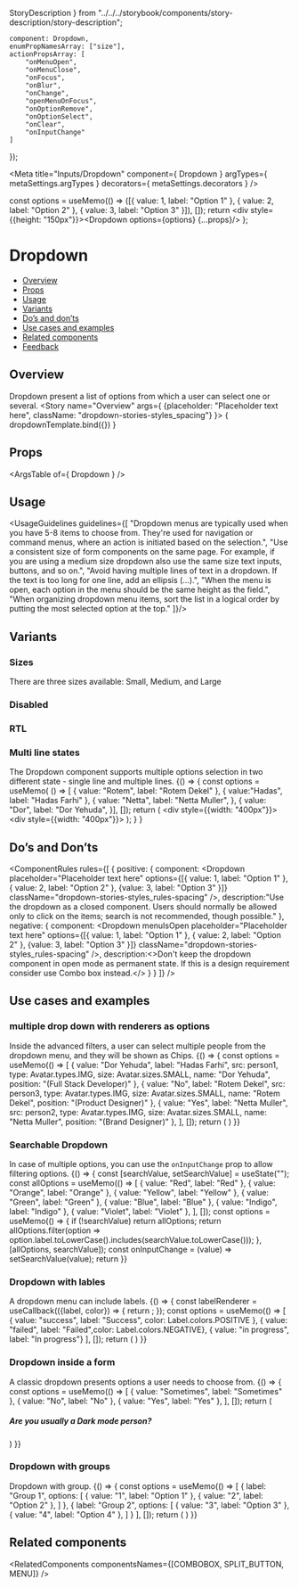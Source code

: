  StoryDescription
} from "../../../storybook/components/story-description/story-description";

    component: Dropdown,
    enumPropNamesArray: ["size"],
    actionPropsArray: [
        "onMenuOpen",
        "onMenuClose",
        "onFocus",
        "onBlur",
        "onChange",
        "openMenuOnFocus",
        "onOptionRemove",
        "onOptionSelect",
        "onClear",
        "onInputChange"
    ]
});

<Meta
  title="Inputs/Dropdown"
  component={ Dropdown }
  argTypes={ metaSettings.argTypes }
  decorators={ metaSettings.decorators }
/>

<!--- Component template -->

  const options = useMemo(() => ([{ value: 1, label: "Option 1" }, { value: 2, label: "Option 2" }, { value: 3, label: "Option 3" }]), []);
  return <div style={{height: "150px"}}><Dropdown options={options} {...props}/></div>
};

<!--- Component documentation -->

# Dropdown
- [Overview](#overview)
- [Props](#props)
- [Usage](#usage)
- [Variants](#variants)
- [Do’s and don’ts](#dos-and-donts)
- [Use cases and examples](#use-cases-and-examples)
- [Related components](#related-components)
- [Feedback](#feedback)

## Overview
Dropdown present a list of options from which a user can select one or several.
<Canvas>
  <Story name="Overview"
         args={ {placeholder: "Placeholder text here", className: "dropdown-stories-styles_spacing"} }>
    { dropdownTemplate.bind({}) }
  </Story>
</Canvas>

## Props
<ArgsTable of={ Dropdown } />

## Usage
<UsageGuidelines guidelines={[
  "Dropdown menus are typically used when you have 5-8 items to choose from. They're used for navigation or command menus, where an action is initiated based on the selection.",
  "Use a consistent size of form components on the same page. For example, if you are using a medium size dropdown also use the same size text inputs, buttons, and so on.",
  "Avoid having multiple lines of text in a dropdown. If the text is too long for one line, add an ellipsis (…).",
  "When the menu is open, each option in the menu should be the same height as the field.",
  "When organizing dropdown menu items, sort the list in a logical order by putting the most selected option at the top."
]}/>

## Variants
### Sizes
There are three sizes available: Small, Medium, and Large
<Canvas>
  <Story name="Sizes">
    <Dropdown placeholder="Small" size={Dropdown.size.SMALL} className="dropdown-stories-styles_spacing" />
    <Dropdown placeholder="Medium" size={Dropdown.size.MEDIUM} className="dropdown-stories-styles_spacing" />
    <Dropdown placeholder="Large" size={Dropdown.size.LARGE} className="dropdown-stories-styles_spacing" />
  </Story>
</Canvas>

### Disabled
<Canvas>
  <Story name="Disabled">
    <Dropdown placeholder="Disabled" disabled className="dropdown-stories-styles_spacing" />
  </Story>
</Canvas>

### RTL
<Canvas>
  <Story name="RTL">
    <Dropdown placeholder="Left to right (default)" className="dropdown-stories-styles_spacing" />
    <Dropdown placeholder="מימין לשמאל" className="dropdown-stories-styles_spacing" rtl />
  </Story>
</Canvas>

### Multi line states
The Dropdown component supports multiple options selection in two different state - single line and multiple lines.
<Canvas>
  <Story name="Multi-choice with different states">
    {() => {
      const options = useMemo( () => [
        {
          value: "Rotem",
          label: "Rotem Dekel"
        }, {
          value:"Hadas",
          label: "Hadas Farhi"
        }, {
          value: "Netta",
          label: "Netta Muller",
        },
        {
          value: "Dor",
          label: "Dor Yehuda",
        }], []);
      return (<Flex gap={Flex.gaps.MEDIUM}>
        <StoryDescription description="Single line" vertical>
          <div style={{width: "400px"}}>
            <Dropdown
              placeholder="Single line multi state"
              defaultValue={[options[0]]}
              options={options}
              multi
              className="dropdown-stories-styles_with-chips"
            />
          </div>
        </StoryDescription>
        <StoryDescription description="Multiple lines" vertical>
          <div style={{width: "400px"}}>
            <Dropdown
              placeholder="Multiple line multi state"
              defaultValue={[options[0]]}
              options={options}
              multi
              multiline
              className="dropdown-stories-styles_with-chips"
            />
          </div>
        </StoryDescription>
      </Flex>);
      }
    }
  </Story>
</Canvas>

## Do’s and Don’ts
<ComponentRules
  rules={[
    {
      positive: {
        component:
          <Dropdown
            placeholder="Placeholder text here" 
            options={[{ value: 1, label: "Option 1" }, { value: 2, label: "Option 2" },  {value: 3, label: "Option 3" }]}
            className="dropdown-stories-styles_rules-spacing"
          />,
        description:"Use the dropdown as a closed component. Users should normally be allowed only to click on the items; search is not recommended, though possible."
      },
      negative: {
        component:
          <Dropdown
            menuIsOpen
            placeholder="Placeholder text here" 
            options={[{ value: 1, label: "Option 1" }, { value: 2, label: "Option 2" },  {value: 3, label: "Option 3" }]}
            className="dropdown-stories-styles_rules-spacing"
          />,
        description:<>Don't keep the dropdown component in open mode as permanent state. If this is a design requirement consider use <Link href="/?path=/docs/inputs-combobox--overview" withoutSpacing>Combo  box</Link> instead.</>
      }
    }
  ]}
/>

## Use cases and examples
### multiple drop down with renderers as options
Inside the advanced filters, a user can select multiple people from the dropdown menu, and they will be shown as Chips.
<Canvas>
  <Story name="Dropdown with chips">
    {() => {
      const options = useMemo(() => [
        { value: "Dor Yehuda", label: "Hadas Farhi", src: person1, type: Avatar.types.IMG, size: Avatar.sizes.SMALL, name: "Dor Yehuda", position: "(Full Stack Developer)" },
        { value: "No", label: "Rotem Dekel", src: person3, type: Avatar.types.IMG, size: Avatar.sizes.SMALL, name: "Rotem Dekel", position: "(Product Designer)" },
        { value: "Yes", label: "Netta Muller", src: person2, type: Avatar.types.IMG, size: Avatar.sizes.SMALL, name: "Netta Muller", position: "(Brand Designer)" },
      ], []);
      return (
        <Dropdown
          defaultValue={[options[0]]}
          options={options}
          multi
          placeholder="Dropdown with chips"
          optionRenderer={OptionRenderer}
          className="dropdown-stories-styles_with-chips"
        />
      )
    }}
  </Story>
</Canvas>

### Searchable Dropdown
In case of multiple options, you can use the `onInputChange` prop to allow filtering options.
<Canvas>
  <Story name="Searchable dropdown">
    {() => {
      const [searchValue, setSearchValue] = useState("");
      const allOptions = useMemo(() => [
        { value: "Red", label: "Red" },
        { value: "Orange", label: "Orange" },
        { value: "Yellow", label: "Yellow" },
        { value: "Green", label: "Green" },
        { value: "Blue", label: "Blue" },
        { value: "Indigo", label: "Indigo" },
        { value: "Violet", label: "Violet" },
      ], []);
      const options = useMemo(() => {
        if (!searchValue) return allOptions;
        return allOptions.filter(option => option.label.toLowerCase().includes(searchValue.toLowerCase()));
      }, [allOptions, searchValue]);
      const onInputChange = (value) => setSearchValue(value);
      return <Dropdown
        options={options}
        multi
        placeholder="Select colors"
        className="dropdown-stories-styles_with-chips"
        onInputChange={onInputChange} />
    }}
  </Story>
</Canvas>

### Dropdown with lables
A dropdown menu can include labels.
<Canvas>
  <Story name="Dropdown with lables">
    {() => {
      const labelRenderer = useCallback(({label, color}) => {
        return <Label text={label} color={color} isAnimationDisabled />;
      });
      const options = useMemo(() => [
        { value: "success", label: "Success", color: Label.colors.POSITIVE },
        { value: "failed", label: "Failed",color: Label.colors.NEGATIVE},
        { value: "in progress", label: "In progress"}
      ], []);
      return (
        <Dropdown
          placeholder="Placeholder text here"
          options={options}
          defaultValue={[options[0]]}
          placeholder="Placeholder text here"
          className="dropdown-stories-styles_big-spacing"
          optionRenderer={labelRenderer}
          valueRenderer={labelRenderer}
        />
      )
    }}
  </Story>
</Canvas>

### Dropdown inside a form
A classic dropdown presents options a user needs to choose from.
<Canvas>
  <Story name="Dropdown inside a form">
    {() => {
      const options = useMemo(() => [
        { value: "Sometimes", label: "Sometimes" },
        { value: "No", label: "No" },
        { value: "Yes", label: "Yes" },
      ], []);
      return (
        <div>
          <h5 className="dropdown-stories-styles_title">Are you usually a Dark mode person?</h5>
          <Dropdown
            defaultValue={[options[0]]}
            placeholder="Placeholder text here"
            options={options}
            className="dropdown-stories-styles_big-spacing"
          />
        </div>
      )
    }}
  </Story>
</Canvas>

### Dropdown with groups
Dropdown with group.
<Canvas>
  <Story name="Dropdown with groups">
    {() => {
      const options = useMemo(() => [
        {
            label: "Group 1",
            options: [
                { value: "1", label: "Option 1" },
                { value: "2", label: "Option 2" },
            ]
        },
        {
            label: "Group 2",
            options: [
                { value: "3", label: "Option 3" },
                { value: "4", label: "Option 4" },
            ]
        }
      ], []);
      return (
          <Dropdown
            placeholder="Placeholder text here"
            options={options}
            className="dropdown-stories-styles_big-spacing"
          />
      )
    }}
  </Story>
</Canvas>

## Related components
<RelatedComponents componentsNames={[COMBOBOX, SPLIT_BUTTON, MENU]} />
